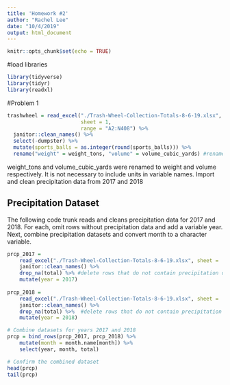 ```yaml
---
title: 'Homework #2'
author: "Rachel Lee"
date: "10/4/2019"
output: html_document
---
```


```r
knitr::opts_chunk$set(echo = TRUE)
```

#load libraries
```r
library(tidyverse)
library(tidyr)
library(readxl)
```


#Problem 1

```r
trashwheel = read_excel("./Trash-Wheel-Collection-Totals-8-6-19.xlsx",
                        sheet = 1, 
                        range = "A2:N408") %>% 
  janitor::clean_names() %>%
  select(-dumpster) %>%
  mutate(sports_balls = as.integer(round(sports_balls))) %>% 
  rename("weight" = weight_tons, "volume" = volume_cubic_yards) #rename columns to cleaner variable names
```

weight_tons and volume_cubic_yards were renamed to weight and volume respectively. It is not necessary to include units in variable names. 
Import and clean precipitation data from 2017 and 2018 


## Precipitation Dataset
The following code trunk reads and cleans precipitation data for 2017 and 2018. For each, omit rows without precipitation data and add a variable year. Next, combine precipitation datasets and convert month to a character variable. 

```r
prcp_2017 = 
    read_excel("./Trash-Wheel-Collection-Totals-8-6-19.xlsx", sheet = '2017 Precipitation', range = "A2:B14") %>%
    janitor::clean_names() %>% 
    drop_na(total) %>% #delete rows that do not contain precipitation data
    mutate(year = 2017)
    
prcp_2018 = 
    read_excel("./Trash-Wheel-Collection-Totals-8-6-19.xlsx", sheet = '2018 Precipitation', range = "A2:B14") %>%
    janitor::clean_names() %>% 
    drop_na(total) %>%  #delete rows that do not contain precipitation data
    mutate(year = 2018)

# Combine datasets for years 2017 and 2018
prcp = bind_rows(prcp_2017, prcp_2018) %>% 
    mutate(month = month.name[month]) %>% 
    select(year, month, total)

# Confirm the combined dataset
head(prcp)
tail(prcp)
```
